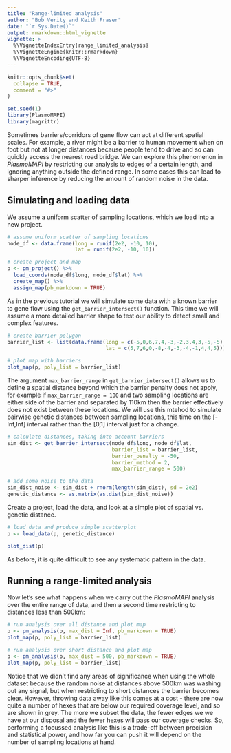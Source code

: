 ```yaml
---
title: "Range-limited analysis"
author: "Bob Verity and Keith Fraser"
date: "`r Sys.Date()`"
output: rmarkdown::html_vignette
vignette: >
  %\VignetteIndexEntry{range_limited_analysis}
  %\VignetteEngine{knitr::rmarkdown}
  %\VignetteEncoding{UTF-8}
---
```


```r
knitr::opts_chunk$set(
  collapse = TRUE,
  comment = "#>"
)
```

```r
set.seed(1)
library(PlasmoMAPI)
library(magrittr)
```

Sometimes barriers/corridors of gene flow can act at different spatial scales.
For example, a river might be a barrier to human movement when on foot but not
at longer distances because people tend to drive and so can quickly access the
nearest road bridge. We can explore this phenomenon in *PlasmoMAPI* by
restricting our analysis to edges of a certain length, and ignoring anything
outside the defined range. In some cases this can lead to sharper inference by
reducing the amount of random noise in the data.

## Simulating and loading data

We assume a uniform scatter of sampling locations, which we load into a new
project.

```r
# assume uniform scatter of sampling locations
node_df <- data.frame(long = runif(2e2, -10, 10),
                      lat = runif(2e2, -10, 10))

# create project and map
p <- pm_project() %>%
  load_coords(node_df$long, node_df$lat) %>%
  create_map() %>%
  assign_map(pb_markdown = TRUE)
```

As in the previous tutorial we will simulate some data with a known barrier to
gene flow using the `get_barrier_intersect()` function. This time we will assume
a more detailed barrier shape to test our ability to detect small and complex
features.

```r
# create barrier polygon
barrier_list <- list(data.frame(long = c(-5,0,6,7,4,-3,-2,3,4,3,-5,-5),
                                lat = c(5,7,6,0,-8,-4,-3,-4,-1,4,4,5)))

# plot map with barriers
plot_map(p, poly_list = barrier_list)
```

The argument `max_barrier_range` in `get_barrier_intersect()` allows us to
define a spatial distance beyond which the barrier penalty does not apply, for
example if `max_barrier_range = 100` and two sampling locations are either side
of the barrier and separated by 110km then the barrier effectively does not
exist between these locations. We will use this mtehod to simulate pairwise
genetic distances between sampling locations, this time on the [-Inf,Inf]
interval rather than the [0,1] interval just for a change.

```r
# calculate distances, taking into account barriers
sim_dist <- get_barrier_intersect(node_df$long, node_df$lat,
                                  barrier_list = barrier_list,
                                  barrier_penalty = -50,
                                  barrier_method = 2,
                                  max_barrier_range = 500)

# add some noise to the data
sim_dist_noise <- sim_dist + rnorm(length(sim_dist), sd = 2e2)
genetic_distance <- as.matrix(as.dist(sim_dist_noise))
```

Create a project, load the data, and look at a simple plot of spatial vs.
genetic distance.

```r
# load data and produce simple scatterplot
p <- load_data(p, genetic_distance)

plot_dist(p)
```

As before, it is quite difficult to see any systematic pattern in the data.


## Running a range-limited analysis

Now let's see what happens when we carry out the *PlasmoMAPI* analysis over the
entire range of data, and then a second time restricting to distances less than
500km:

```r
# run analysis over all distance and plot map
p <- pm_analysis(p, max_dist = Inf, pb_markdown = TRUE)
plot_map(p, poly_list = barrier_list)

# run analysis over short distance and plot map
p <- pm_analysis(p, max_dist = 500, pb_markdown = TRUE)
plot_map(p, poly_list = barrier_list)
```

Notice that we didn't find any areas of significance when using the whole
dataset because the random noise at distances above 500km was washing out any
signal, but when restricting to short distances the barrier becomes clear.
However, throwing data away like this comes at a cost - there are now
quite a number of hexes that are below our required coverage level, and so are
shown in grey. The more we subset the data, the fewer edges we we have at our
disposal and the fewer hexes will pass our coverage checks. So, performing a
focussed analysis like this is a trade-off between precision and statistical
power, and how far you can push it will depend on the number of sampling
locations at hand.
